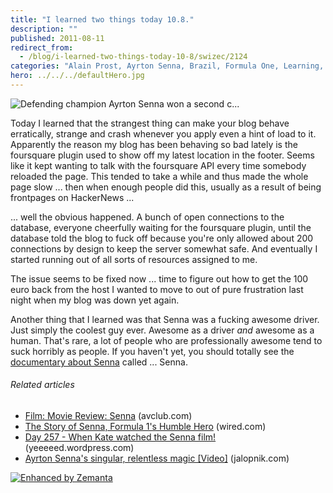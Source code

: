 ```yaml
---
title: "I learned two things today 10.8."
description: ""
published: 2011-08-11
redirect_from:
  - /blog/i-learned-two-things-today-10-8/swizec/2124
categories: "Alain Prost, Ayrton Senna, Brazil, Formula One, Learning, Personal"
hero: ../../../defaultHero.jpg
---
```


![Defending champion Ayrton Senna won a second c...](https://swizec.com/wp-content/uploads/2011/08/300px-Ayrton_Senna_Imola_1989_Cropped3.jpg "Defending champion Ayrton Senna won a second c...")

Today I learned that the strangest thing can make your blog behave erratically, strange and crash whenever you apply even a hint of load to it. Apparently the reason my blog has been behaving so bad lately is the foursquare plugin used to show off my latest location in the footer. Seems like it kept wanting to talk with the foursquare API every time somebody reloaded the page. This tended to take a while and thus made the whole page slow ... then when enough people did this, usually as a result of being frontpages on HackerNews ...

... well the obvious happened. A bunch of open connections to the database, everyone cheerfully waiting for the foursquare plugin, until the database told the blog to fuck off because you're only allowed about 200 connections by design to keep the server somewhat safe. And eventually I started running out of all sorts of resources assigned to me.

The issue seems to be fixed now ... time to figure out how to get the 100 euro back from the host I wanted to move to out of pure frustration last night when my blog was down yet again.

Another thing that I learned was that Senna was a fucking awesome driver. Just simply the coolest guy ever. Awesome as a driver _and_ awesome as a human. That's rare, a lot of people who are professionally awesome tend to suck horribly as people. If you haven't yet, you should totally see the [documentary about Senna](http://www.imdb.com/title/tt1424432/) called ... Senna.

###### Related articles

- [Film: Movie Review: Senna](http://www.avclub.com/articles/senna,60240/) (avclub.com)
- [The Story of Senna, Formula 1's Humble Hero](http://www.wired.com/geekdad/2011/08/senna/) (wired.com)
- [Day 257 - When Kate watched the Senna film!](http://yeeeeed.wordpress.com/2011/07/11/day-257-when-kate-watched-the-senna-film/) (yeeeeed.wordpress.com)
- [Ayrton Senna's singular, relentless magic \[Video\]](http://jalopnik.com/5823354/ayrton-sennas-singular-relentless-magic) (jalopnik.com)

[![Enhanced by Zemanta](https://img.zemanta.com/zemified_e.png?x-id=90edf8ca-6236-4d88-8e96-c12a0e40e38f)](http://www.zemanta.com/ "Enhanced by Zemanta")
